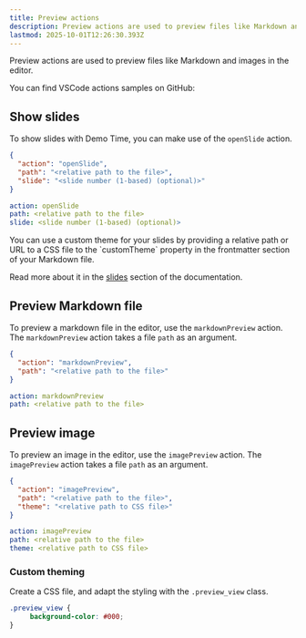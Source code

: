 ```yaml
---
title: Preview actions
description: Preview actions are used to preview files like Markdown and images in the editor.
lastmod: 2025-10-01T12:26:30.393Z
---
```




Preview actions are used to preview files like Markdown and images in the editor.

<Aside type="note" title='Samples'>
  You can find VSCode actions samples on GitHub: 
  <GitHubFileOpener filePath=".demo/9.preview.json" />
</Aside>

## Show slides

To show slides with Demo Time, you can make use of the `openSlide` action.

<Tabs syncKey="preview-slides">
<TabItem label="JSON">

```json
{
  "action": "openSlide",
  "path": "<relative path to the file>",
  "slide": "<slide number (1-based) (optional)>"
}
```

</TabItem>
<TabItem label="YAML">

```yaml
action: openSlide
path: <relative path to the file>
slide: <slide number (1-based) (optional)>
```

</TabItem>
</Tabs>

<Aside type="tip">
  You can use a custom theme for your slides by providing a relative path or URL to a CSS file to the `customTheme` property in the frontmatter section of your Markdown file.
</Aside>

Read more about it in the [slides](/slides/) section of the documentation.

## Preview Markdown file

To preview a markdown file in the editor, use the `markdownPreview` action. The `markdownPreview` action takes a file `path` as an argument.

<Tabs syncKey="markdown-preview">
<TabItem label="JSON">

```json
{
  "action": "markdownPreview",
  "path": "<relative path to the file>"
}
```

</TabItem>
<TabItem label="YAML">

```yaml
action: markdownPreview
path: <relative path to the file>
```

</TabItem>
</Tabs>

## Preview image

To preview an image in the editor, use the `imagePreview` action. The `imagePreview` action takes a file `path` as an argument.

<Tabs syncKey="image-preview">
<TabItem label="JSON">

```json
{
  "action": "imagePreview",
  "path": "<relative path to the file>",
  "theme": "<relative path to CSS file>"
}
```

</TabItem>
<TabItem label="YAML">

```yaml
action: imagePreview
path: <relative path to the file>
theme: <relative path to CSS file>
```

</TabItem>
</Tabs>

### Custom theming

Create a CSS file, and adapt the styling with the `.preview_view` class.

```css title=".demo/themes/image.css"
.preview_view {
     background-color: #000;
}
```
